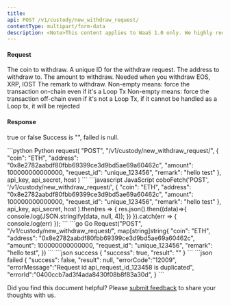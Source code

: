```yaml
---
title: 
api: POST /v1/custody/new_withdraw_request/ 
contentType: multipart/form-data
description: <Note>This content applies to WaaS 1.0 only. We highly recommend that you upgrade to [WaaS 2.0](https://www.cobo.com/developers/v2/guides/overview/introduction).</Note> This endpoint allows users to create a new withdraw request for a specified coin. The request requires authentication and the necessary parameters include the coin, request ID, withdraw address, and amount. Optional parameters include a memo, force_external, and force_internal. The response will contain information about the newly created withdraw request.
---
```


#### Request
<ParamField body="coin" type="String" required>The coin to withdraw.</ParamField>
<ParamField body="request_id" type="String" required>A unique ID for the withdraw request.</ParamField>
<ParamField body="address" type="String" required>The address to withdraw to.</ParamField>
<ParamField body="amount" type="Int" required>The amount to withdraw.</ParamField>
<ParamField body="memo" type="String" >Needed when you withdraw EOS, XRP, IOST</ParamField>
<ParamField body="remark" type="String" >The remark to withdraw.</ParamField>
<ParamField body="force_external" type="String" >Non-empty means: force the transaction on-chain even if it's a Loop Tx</ParamField>
<ParamField body="force_internal" type="String" >Non-empty means: force the transaction off-chain even if it's not a Loop Tx, if it cannot be handled as a Loop tx, it will be rejected</ParamField>

#### Response
<ResponseField name="success" type="bool">true or false</ResponseField>
<ResponseField name="result" type="String" >Success is "", failed is null.</ResponseField>


<RequestExample>
```python Python
request(
    "POST",
    "/v1/custody/new_withdraw_request/",
    {
        "coin": "ETH",
        "address": "0x8e2782aabdf80fbb69399ce3d9bd5ae69a60462c",
        "amount": 100000000000000,
        "request_id": "unique_123456",
        "remark": "hello test"
    },
    api_key, api_secret, host
)
```
```javascript JavaScript
coboFetch('POST', '/v1/custody/new_withdraw_request/',
        {
            "coin": "ETH",
            "address": "0x8e2782aabdf80fbb69399ce3d9bd5ae69a60462c",
            "amount": 100000000000000,
            "request_id": "unique_123456",
            "remark": "hello test"
        },
        api_key, api_secret, host
    ).then(res => {
        res.json().then((data)=>{
            console.log(JSON.stringify(data, null, 4));
        })
    }).catch(err => {
        console.log(err)
    });
```
```go Go
Request("POST", "/v1/custody/new_withdraw_request/", map[string]string{
    "coin": "ETH",
    "address": "0x8e2782aabdf80fbb69399ce3d9bd5ae69a60462c",
    "amount": 100000000000000,
    "request_id": "unique_123456",
    "remark": "hello test",
})
```
</RequestExample>

<ResponseExample>
```json success
{
  "success": true,
  "result": ""
}
```
```json failed
{
    "success": false,
    "result": null,
    "errorCode":"12009",
    "errorMessage":"Request id api_request_id_123458 is duplicated",
    "errorId":"0400ccb7ad3f4ada8430f08b8f83a30d",
}
```
</ResponseExample>

<Tip>Did you find this document helpful? Please [submit feedback](https://forms.zohopublic.com/cobo/form/DocumentFeedbackForm/formperma/QvLOhxJv1_JMsJ-1dleZ8Itb_7rzN-LtgvsDdxosoVI) to share your thoughts with us.</Tip>